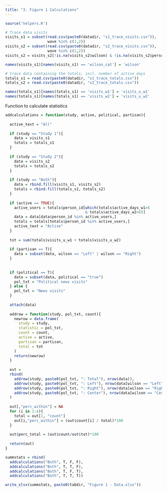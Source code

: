 ```yaml
---
title: "3. Figure 1 Calculations"
---
```


```r
source('helpers.R')

# Trace data visits 
visits_s1 = subset(read.csv(paste0(datadir, "s1_trace_visits.csv")),
                   wave %in% c(1,2))
visits_s2 = subset(read.csv(paste0(datadir, "s2_trace_visits.csv")),
                   wave %in% c(1,2))
visits_s2 = visits_s2[!is.na(visits_s2$wilson) & !is.na(visits_s2$person_id),]

names(visits_s1)[names(visits_s1) == 'wilson_cat'] = 'wilson'

# trace data containing the totals, incl. number of active days
totals_s1 = read.csv(paste0(datadir, "s1_trace_totals.csv"))
totals_s2 = read.csv(paste0(datadir, "s2_trace_totals.csv"))

names(totals_s1)[names(totals_s1) == 'visits_w1'] = 'visits_u_w1'
names(totals_s1)[names(totals_s1) == 'visits_w2'] = 'visits_u_w2'
```

Function to calculate statistics 
```r
addcalculations = function(study, active, political, partisan){
  
  active_text = "All"
  
  if (study == "Study 1"){
    data = visits_s1
    totals = totals_s1
  }
  
  if (study == "Study 2"){
    data = visits_s2
    totals = totals_s2
  }
  
  if (study == "Both"){
    data = rbind.fill(visits_s1, visits_s2)
    totals = rbind.fill(totals_s1, totals_s2)
  }
  
  if (active == TRUE){
    active_users = totals$person_id[which(totals$active_days_w1>6
                                    & totals$active_days_w2>6)]
    data = data[data$person_id %in% active_users,]
    totals = totals[totals$person_id %in% active_users,]
    active_text = "Active"
  }
  
  tot = sum(totals$visits_u_w1 + totals$visits_u_w2)
  
  if (partisan == T){
    data = subset(data, wilson == "Left" | wilson == "Right")
  } 
  
  
  if (political == T){
    data = subset(data, political == "true")
    pol_txt = "Political news visits" 
  } else {
    pol_txt = "News visits" 
  }
  
  attach(data)
  
  addrow = function(study, pol_txt, count){
    newrow = data.frame(
      study = study, 
      statistic = pol_txt,
      count = count,
      active = active, 
      partisan = partisan, 
      total = tot
    )
    return(newrow)
  }
  
  out = 
  rbind(
    addrow(study, paste0(pol_txt, ": Total"), nrow(data)),
    addrow(study, paste0(pol_txt, ": Left"), nrow(data[wilson == "Left",])),
    addrow(study, paste0(pol_txt, ": Right"), nrow(data[wilson == "Right",])),
    addrow(study, paste0(pol_txt, ": Center"), nrow(data[wilson == "Center",]))
  )
  
  out[,"perc_within"] = NA
  for (i in 1:4){
    total = out[1, "count"]
    out[i,"perc_within"] = (out$count[i] / total)*100 
  }
  
  out$perc_total = (out$count/out$tot)*100
  
  return(out)
}
```

```r
summstats = rbind(
  addcalculations("Both", T, F, F),
  addcalculations("Both", T, T, F),
  addcalculations("Both", T, F, T),
  addcalculations("Both", T, T, T))

write_xlsx(summstats, paste0(tabdir, "Figure 1 - Data.xlsx"))
```


